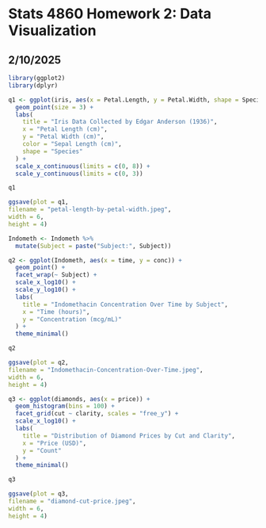 # Stats 4860 Homework 2: Data Visualization
## 2/10/2025

```r
library(ggplot2)
library(dplyr)
```


```r
q1 <- ggplot(iris, aes(x = Petal.Length, y = Petal.Width, shape = Species, color = Sepal.Length)) +
  geom_point(size = 3) +
  labs(
    title = "Iris Data Collected by Edgar Anderson (1936)",
    x = "Petal Length (cm)",
    y = "Petal Width (cm)",
    color = "Sepal Length (cm)",
    shape = "Species"
  ) +
  scale_x_continuous(limits = c(0, 8)) +
  scale_y_continuous(limits = c(0, 3))

q1

ggsave(plot = q1,
filename = "petal-length-by-petal-width.jpeg",
width = 6,
height = 4)
```

```r
Indometh <- Indometh %>%
  mutate(Subject = paste("Subject:", Subject))

q2 <- ggplot(Indometh, aes(x = time, y = conc)) +
  geom_point() +
  facet_wrap(~ Subject) +
  scale_x_log10() +
  scale_y_log10() +
  labs(
    title = "Indomethacin Concentration Over Time by Subject",
    x = "Time (hours)",
    y = "Concentration (mcg/mL)"
  ) +
  theme_minimal()

q2

ggsave(plot = q2,
filename = "Indomethacin-Concentration-Over-Time.jpeg",
width = 6,
height = 4)
```

```r
q3 <- ggplot(diamonds, aes(x = price)) +
  geom_histogram(bins = 100) +
  facet_grid(cut ~ clarity, scales = "free_y") + 
  scale_x_log10() + 
  labs(
    title = "Distribution of Diamond Prices by Cut and Clarity",
    x = "Price (USD)", 
    y = "Count"
  ) +
  theme_minimal()

q3

ggsave(plot = q3,
filename = "diamond-cut-price.jpeg",
width = 6,
height = 4)
```
